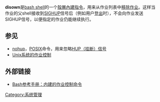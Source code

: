 {{lowercase}}
{{NoteTA|G1=IT}}

'''disown'''是[[Bash|bash shell]]的一个[[殼層內建指令|殼層內建指令]]，用来从作业列表中[[作业控制_(Unix)|移除作业]]。这样当作业的父shell接收到[[SIGHUP|SIGHUP]]信号后（例如用户[[登出|登出]]时），不会向作业发送SIGHUP信号，以便指定的作业仍能继续执行。

== 参见 ==
*[[nohup|nohup]]，[[POSIX|POSIX]]命令，用来忽略[[SIGHUP|HUP（挂断）信号]]
*[[作业控制_(Unix)|Unix系统的作业控制]]

== 外部链接 ==
*[http://www.gnu.org/software/bash/manual/bashref.html#Job-Control-Builtins Bash参考手册：内建的作业控制命令]{{WebCite|url=https://www.webcitation.org/618xRKJBw?url=http://www.gnu.org/software/bash/manual/bashref.html#Job-Control-Builtins |date=20110823034505 |dateformat=iso }}

{{Unix命令}}

[[Category:系统管理|Category:系统管理]]